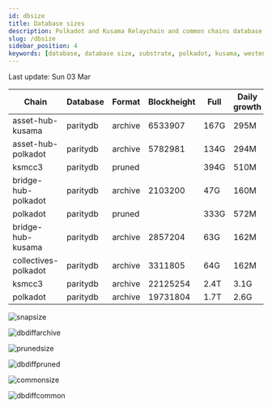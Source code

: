 ```yaml
---
id: dbsize
title: Database sizes
description: Polkadot and Kusama Relaychain and common chains database sizes
slug: /dbsize
sidebar_position: 4
keywords: [database, database size, substrate, polkadot, kusama, westend]
---
```



Last update: Sun 03 Mar

| Chain    | Database   | Format | Blockheight | Full         | Daily growth |
| ------------------------| ----------- | -------- | ------- | ---------- | ----- | 
| asset-hub-kusama | paritydb | archive | 6533907 | 167G | 295M |
| asset-hub-polkadot | paritydb | archive | 5782981 | 134G | 294M |
| ksmcc3 | paritydb | pruned |  | 394G | 510M |
| bridge-hub-polkadot | paritydb | archive | 2103200 | 47G | 160M |
| polkadot | paritydb | pruned |  | 333G | 572M |
| bridge-hub-kusama | paritydb | archive | 2857204 | 63G | 162M |
| collectives-polkadot | paritydb | archive | 3311805 | 64G | 162M |
| ksmcc3 | paritydb | archive | 22125254 | 2.4T | 3.1G |
| polkadot | paritydb | archive | 19731804 | 1.7T | 2.6G |

![snapsize](/img/archivesize.png)

![dbdiffarchive](/img/dbdiffrelay.png)

![prunedsize](/img/prunedsize.png)

![dbdiffpruned](/img/dbdiffpruned.png)

![commonsize](/img/commonsize.png)

![dbdiffcommon](/img/dbdiffcommon.png)
